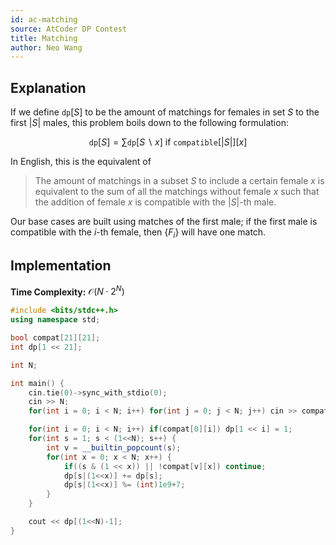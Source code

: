 ```yaml
---
id: ac-matching
source: AtCoder DP Contest
title: Matching
author: Neo Wang
---
```


## Explanation

If we define $\texttt{dp}[S]$ to be the amount of matchings for females in set
$S$ to the first $|S|$ males, this problem boils down to the following
formulation:

$$
\texttt{dp}[S] = \sum \texttt{dp}[S\backslash x]\: \text{if}\:  \texttt{compatible}[|S|][x]
$$

In English, this is the equivalent of

> The amount of matchings in a subset $S$ to include a certain female $x$ is
> equivalent to the sum of all the matchings without female $x$ such that the
> addition of female $x$ is compatible with the $|S|$-th male.

Our base cases are built using matches of the first male; if the first male is
compatible with the $i$-th female, then $\{F_i\}$ will have one match.

## Implementation

**Time Complexity:** $\mathcal{O}(N\cdot 2^N)$

```cpp
#include <bits/stdc++.h>
using namespace std;

bool compat[21][21];
int dp[1 << 21];

int N;

int main() {
	cin.tie(0)->sync_with_stdio(0);
	cin >> N;
	for(int i = 0; i < N; i++) for(int j = 0; j < N; j++) cin >> compat[i][j];

	for(int i = 0; i < N; i++) if(compat[0][i]) dp[1 << i] = 1;
	for(int s = 1; s < (1<<N); s++) {
		int v = __builtin_popcount(s);
		for(int x = 0; x < N; x++) {
			if((s & (1 << x)) || !compat[v][x]) continue;
			dp[s|(1<<x)] += dp[s];
			dp[s|(1<<x)] %= (int)1e9+7;
		}
	}

   	cout << dp[(1<<N)-1];
}
```
